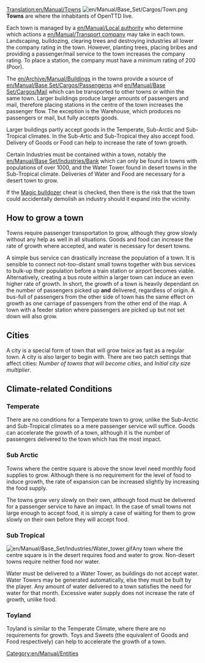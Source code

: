 [[Translation:en/Manual/Towns]]
{{en/Manual/Navigation}}
[[File:en/Manual/Base Set/Cargos/Town.png|left]]
'''Towns''' are where the inhabitants of OpenTTD live. 

Each town is managed by a [[en/Manual/Local authority]] who determine which actions a [[en/Manual/Transport company]] may take in each town. Landscaping, bulldozing, clearing trees and destroying industries all lower the company rating in the town. However, planting trees, placing bribes and providing a passenger/mail service to the town increases the company rating. To place a station, the company must have a minimum rating of 200 (Poor).

The [[en/Archive/Manual/Building]]s in the towns provide a source of [[en/Manual/Base Set/Cargos/Passengers]]s and [[en/Manual/Base Set/Cargos/Mail]] which can be transported to other towns or within the same town. Larger buildings produce larger amounts of passengers and mail, therefore placing stations in the centre of the town increases the passenger flow. The exception is the Warehouse, which produces no passengers or mail, but fully accepts goods. 

Larger buildings partly accept goods in the Temperate, Sub-Arctic and Sub-Tropical climates. In the Sub-Artic and Sub-Tropical they also accept food. Delivery of Goods or Food can help to increase the rate of town growth. 

Certain Industries must be contained within a town, notably the [[en/Manual/Base Set/Industries/Bank]] which can only be found in towns with populations of over 1000, and the Water Tower found in desert towns in the Sub-Tropical climate. Deliveries of Water and Food are necessary for a desert town to grow.

If the [[en/Manual/Cheats#magic-bulldozer|Magic bulldozer]] cheat is checked, then there is the risk that the town could accidentally demolish an industry should it expand into the vicinity. 

==How to grow a town==
Towns require passenger transportation to grow, although they grow slowly without any help as well in all situations. Goods and food can increase the rate of growth where accepted, and water is necessary for desert towns.
 
A simple bus service can drastically increase the population of a town. It is sensible to connect not-too-distant small towns together with bus services to bulk-up their population before a train station or airport becomes viable. Alternatively, creating a bus route within a larger town can induce an even higher rate of growth. In short, the growth of a town is heavily dependant on the number of passengers picked up '''and''' delivered, regardless of origin. A bus-full of passengers from the other side of town has the same effect on growth as one carriage of passengers from the other end of the map. A town with a feeder station where passengers are picked up but not set down will also grow.

==Cities==
{{en/Nightly}}
A city is a special form of town that will grow twice as fast as a regular town. A city is also larger to begin with. There are two patch settings that affect cities: ''Number of towns that will become cities'', and ''Initial city size multiplier''.

==Climate-related Conditions==
===Temperate===
There are no conditions for a Temperate town to grow, unlike the Sub-Arctic and Sub-Tropical climates so a mere passenger service will suffice. Goods can accelerate the growth of a town, although it is the number of passengers delivered to the town which has the most impact.

===Sub Arctic===
Towns where the centre square is above the snow level need monthly food supplies to grow. Although there is no requirement for the level of food to induce growth, the rate of expansion can be increased slightly by increasing the food supply.

The towns grow very slowly on their own, although food must be delivered for a passenger service to have an impact. In the case of small towns not large enough to accept food, it is simply a case of waiting for them to grow slowly on their own before they will accept food.

===Sub Tropical=== 
[[File:en/Manual/Base Set/Industries/Water tower.gif|right|frame]]Any town where the centre square is in the desert requires food and water to grow. Non-desert towns require neither food nor water.

Water must be delivered to a Water Tower, as buildings do not accept water. Water Towers may be generated automatically, else they must be built by the player. Any amount of water delivered to a town satisfies the need for water for that month. Excessive water supply does not increase the rate of growth, unlike food.

===Toyland===
Toyland is similar to the Temperate Climate, where there are no requirements for growth. Toys and Sweets (the equivalent of Goods and Food respectively) can help to accelerate the growth of a town. 

[[Category:en/Manual/Entities]]